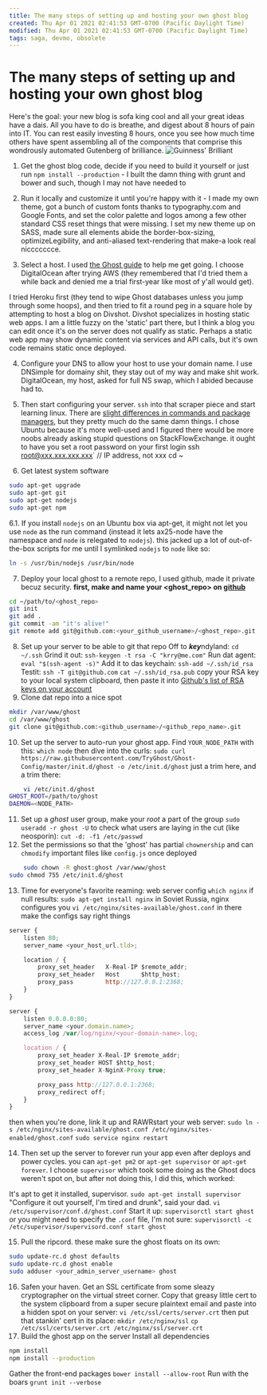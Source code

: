 ```yaml
---
title: The many steps of setting up and hosting your own ghost blog
created: Thu Apr 01 2021 02:41:53 GMT-0700 (Pacific Daylight Time)
modified: Thu Apr 01 2021 02:41:53 GMT-0700 (Pacific Daylight Time)
tags: saga, devmo, obsolete
---
```


# The many steps of setting up and hosting your own ghost blog

Here's the goal: your new blog is sofa king cool and all your great ideas have a dais. All you have to do is breathe, and digest about 8 hours of pain into IT. You can rest easily investing 8 hours, once you see how much time others have spent assembling all of the components that comprise this wondrously automated Gutenberg of brilliance. ![Guinness' Brilliant]()

1. Get the ghost blog code, decide if you need to build it yourself or just run `npm install --production` - I built the damn thing with grunt and bower and such, though I may not have needed to

2. Run it locally and customize it until you're happy with it - I made my own theme, got a bunch of custom fonts thanks to typography.com and Google Fonts, and set the color palette and logos among a few other standard CSS reset things that were missing. I set my new theme up on SASS, made sure all elements abide the border-box-sizing, optimizeLegibility, and anti-aliased text-rendering that make-a look real niccccccce.

3. Select a host. I used [the Ghost guide](http://docs.ghost.org/installation/deploy/) to help me get going. I choose DigitalOcean after trying AWS (they remembered that I'd tried them a while back and denied me a trial first-year like most of y'all would get).

I tried Heroku first (they tend to wipe Ghost databases unless you jump through some hoops), and then tried to fit a round peg in a square hole by attempting to host a blog on Divshot. Divshot specializes in hosting static web apps. I am a little fuzzy on the 'static' part there, but I think a blog you can edit once it's on the server does not qualify as static. Perhaps a static web app may show dynamic content via services and API calls, but it's own code remains static once deployed.

4. Configure your DNS to allow your host to use your domain name. I use DNSimple for domainy shit, they stay out of my way and make shit work. DigitalOcean, my host, asked for full NS swap, which I abided because had to.

5. Then start configuring your server. `ssh` into that scraper piece and start learning linux. There are [slight differences in commands and package managers](https://help.ubuntu.com/community/SwitchingToUbuntu/FromLinux/RedHatEnterpriseLinuxAndFedora), but they pretty much do the same damn things. I chose Ubuntu because it's more well-used and I figured there would be more noobs already asking stupid questions on StackFlowExchange. it ought to have you set a root password on your first login
   ssh root@xxx.xxx.xxx.xxx` // IP address, not xxx
   cd ~

6. Get latest system software

```sh
sudo apt-get upgrade
sudo apt-get git
sudo apt-get nodejs
sudo apt-get npm
```

6.1. If you install `nodejs` on an Ubuntu box via apt-get, it might not let you use `node` as the run command (instead it lets ax25-node have the namespace and `node` is relegated to `nodejs`). this jacked up a lot of out-of-the-box scripts for me until I symlinked `nodejs` to `node` like so:

```bash
ln -s /usr/bin/nodejs /usr/bin/node
```

7. Deploy your local ghost to a remote repo, I used github, made it private becuz security. **first, make and name your <ghost_repo> on [github](http://github.com)**

```bash
cd ~/path/to/<ghost_repo>
git init
git add .
git commit -am "it's alive!"
git remote add git@github.com:<your_github_username>/<ghost_repo>.git
```

8. Set up your server to be able to git that repo
   Off to <b><i>key</i></b>ndyland:
   `cd ~/.ssh`
   Grind it out:
   `ssh-keygen -t rsa -C "krry@me.com"`
   Run dat agent:
   `eval "$(ssh-agent -s)"`
   Add it to das keychain:
   `ssh-add ~/.ssh/id_rsa`
   Testit:
   `ssh -T git@github.com`
   `cat ~/.ssh/id_rsa.pub`
   copy your RSA key to your local system clipboard, then paste it into [Github's list of RSA keys on your account](https://github.com/settings/ssh)
9. Clone dat repo into a nice spot

```sh
mkdir /var/www/ghost
cd /var/www/ghost
git clone git@github.com:<github_username>/<github_repo_name>.git
```

10. Set up the server to auto-run your ghost app. Find `YOUR_NODE_PATH` with this:
    `which node`
    then dive into the curls:
    `sudo curl https://raw.githubusercontent.com/TryGhost/Ghost-Config/master/init.d/ghost -o /etc/init.d/ghost`
    just a trim here, and a trim there:

```sh
	vi /etc/init.d/ghost
GHOST_ROOT=/path/to/ghost
DAEMON=<NODE_PATH>
```

11. Set up a _ghost_ user group, make your _root_ a part of the group
    `sudo useradd -r ghost -U`
    to check what users are laying in the cut (like neosporin):
    `cut -d: -f1 /etc/passwd`
12. Set the permissions so that the 'ghost' has partial `chownership` and can `chmodify` important files like `config.js` once deployed

```sh
	sudo chown -R ghost:ghost /var/www/ghost
sudo chmod 755 /etc/init.d/ghost
```

13. Time for everyone's favorite reaming: web server config
    `which nginx`
    if null results:
    `sudo apt-get install nginx`
    in Soviet Russia, nginx configures you
    `vi /etc/nginx/sites-available/ghost.conf`
    in there make the configs say right things

```js
server {
    listen 80;
    server_name <your_host_url.tld>;

    location / {
        proxy_set_header   X-Real-IP $remote_addr;
        proxy_set_header   Host      $http_host;
        proxy_pass         http://127.0.0.1:2368;
    }
}
```

```js
server {
    listen 0.0.0.0:80;
    server_name <your.domain.name>;
    access_log /var/log/nginx/<your-domain-name>.log;

    location / {
        proxy_set_header X-Real-IP $remote_addr;
        proxy_set_header HOST $http_host;
        proxy_set_header X-NginX-Proxy true;

        proxy_pass http://127.0.0.1:2368;
        proxy_redirect off;
    }
}
```

then when you're done, link it up and RAWRstart your web server:
`sudo ln -s /etc/nginx/sites-available/ghost.conf /etc/nginx/sites-enabled/ghost.conf`
`sudo service nginx restart`

14. Then set up the server to forever run your app even after deploys and power cycles. you can `apt-get pm2` or `apt-get supervisor` or `apt-get forever`. I choose `supervisor` which took some doing as the Ghost docs weren't spot on, but after not doing this, I did this, which worked:

It's apt to get it installed, supervisor.
`sudo apt-get install supervisor`
"Configure it out yourself, I'm tired and drunk", said your dad.
`vi /etc/supervisor/conf.d/ghost.conf`
Start it up:
`supervisorctl start ghost`
or you might need to specify the `.conf` file, I'm not sure:
`supervisorctl -c /etc/supervisor/supervisord.conf start ghost`

15. Pull the ripcord. these make sure the ghost floats on its own:

```sh
sudo update-rc.d ghost defaults
sudo update-rc.d ghost enable
sudo adduser <your_admin_server_username> ghost
```

16. Safen your haven. Get an SSL certificate from some sleazy cryptographer on the virtual street corner. Copy that greasy little cert to the system clipboard from a super secure plaintext email and paste into a hidden spot on your server:
    `vi /etc/ssl/certs/server.crt`
    then put that stankin' cert in its place:
    `mkdir /etc/nginx/ssl`
    `cp /etc/ssl/certs/server.crt /etc/nginx/ssl/server.crt`
17. Build the ghost app on the server
    Install all dependencies

```sh
npm install
npm install --production
```

Gather the front-end packages
`bower install --allow-root`
Run with the boars
`grunt init --verbose`
